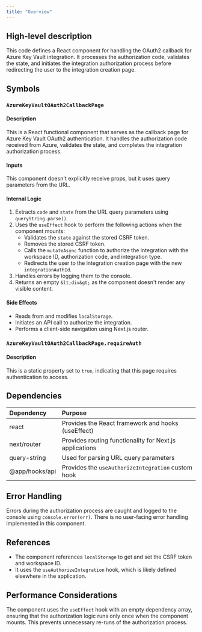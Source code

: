 ```yaml
---
title: "Overview"
---
```


## High-level description
This code defines a React component for handling the OAuth2 callback for Azure Key Vault integration. It processes the authorization code, validates the state, and initiates the integration authorization process before redirecting the user to the integration creation page.

## Symbols

### `AzureKeyVaultOAuth2CallbackPage`
#### Description
This is a React functional component that serves as the callback page for Azure Key Vault OAuth2 authentication. It handles the authorization code received from Azure, validates the state, and completes the integration authorization process.

#### Inputs
This component doesn't explicitly receive props, but it uses query parameters from the URL.

#### Internal Logic
1. Extracts `code` and `state` from the URL query parameters using `queryString.parse()`.
2. Uses the `useEffect` hook to perform the following actions when the component mounts:
   - Validates the `state` against the stored CSRF token.
   - Removes the stored CSRF token.
   - Calls the `mutateAsync` function to authorize the integration with the workspace ID, authorization code, and integration type.
   - Redirects the user to the integration creation page with the new `integrationAuthId`.
3. Handles errors by logging them to the console.
4. Returns an empty `&lt;div&gt;` as the component doesn't render any visible content.

#### Side Effects
- Reads from and modifies `localStorage`.
- Initiates an API call to authorize the integration.
- Performs a client-side navigation using Next.js router.

### `AzureKeyVaultOAuth2CallbackPage.requireAuth`
#### Description
This is a static property set to `true`, indicating that this page requires authentication to access.

## Dependencies
| Dependency | Purpose |
|:-----------|:--------|
| react | Provides the React framework and hooks (useEffect) |
| next/router | Provides routing functionality for Next.js applications |
| query-string | Used for parsing URL query parameters |
| @app/hooks/api | Provides the `useAuthorizeIntegration` custom hook |

## Error Handling
Errors during the authorization process are caught and logged to the console using `console.error(err)`. There is no user-facing error handling implemented in this component.

## References
- The component references `localStorage` to get and set the CSRF token and workspace ID.
- It uses the `useAuthorizeIntegration` hook, which is likely defined elsewhere in the application.

## Performance Considerations
The component uses the `useEffect` hook with an empty dependency array, ensuring that the authorization logic runs only once when the component mounts. This prevents unnecessary re-runs of the authorization process.